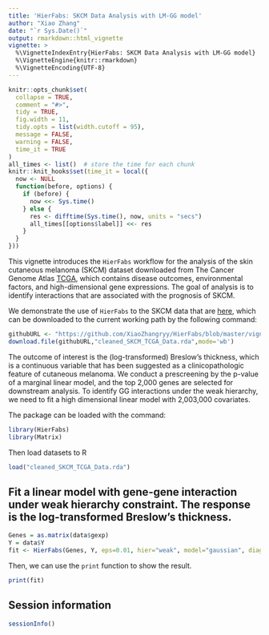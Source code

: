 ```yaml
---
title: 'HierFabs: SKCM Data Analysis with LM-GG model'
author: "Xiao Zhang"
date: "`r Sys.Date()`"
output: rmarkdown::html_vignette
vignette: >
  %\VignetteIndexEntry{HierFabs: SKCM Data Analysis with LM-GG model}
  %\VignetteEngine{knitr::rmarkdown}
  %\VignetteEncoding{UTF-8}
---
```


```r
knitr::opts_chunk$set(
  collapse = TRUE,
  comment = "#>",
  tidy = TRUE,
  fig.width = 11,
  tidy.opts = list(width.cutoff = 95),
  message = FALSE,
  warning = FALSE,
  time_it = TRUE
)
all_times <- list()  # store the time for each chunk
knitr::knit_hooks$set(time_it = local({
  now <- NULL
  function(before, options) {
    if (before) {
      now <<- Sys.time()
    } else {
      res <- difftime(Sys.time(), now, units = "secs")
      all_times[[options$label]] <<- res
    }
  }
}))
```
  
This vignette introduces the `HierFabs` workflow for the analysis of the skin cutaneous melanoma (SKCM) dataset downloaded from The Cancer Genome Atlas [TCGA](https://tcga-data.nci.nih.gov), which contains disease outcomes, environmental factors, and high-dimensional gene expressions. The goal of analysis is to identify interactions that are associated with the prognosis of SKCM.

We demonstrate the use of `HierFabs` to the SKCM data that are [here](https://github.com/XiaoZhangryy/HierFabs/tree/master/vignettes_data), which can be downloaded to the current working path by the following command:
```r
githubURL <- "https://github.com/XiaoZhangryy/HierFabs/blob/master/vignettes_data/cleaned_SKCM_TCGA_Data.rda?raw=true"
download.file(githubURL,"cleaned_SKCM_TCGA_Data.rda",mode='wb')
```

The outcome of interest is the (log-transformed) Breslow’s thickness, which is a continuous variable that has been suggested as a clinicopathologic feature of cutaneous melanoma. We conduct a prescreening by the p-value of a marginal linear model, and the top 2,000 genes are selected for downstream analysis. To identify GG interactions under the weak hierarchy, we need to fit a high dimensional linear model with 2,003,000 covariates.

The package can be loaded with the command:
```r
library(HierFabs)
library(Matrix)
```

Then load datasets to R 
```r
load("cleaned_SKCM_TCGA_Data.rda")
```

## Fit a linear model with gene-gene interaction under weak hierarchy constraint. The response is the log-transformed Breslow’s thickness. 
```r
Genes = as.matrix(data$gexp)
Y = data$Y
fit <- HierFabs(Genes, Y, eps=0.01, hier="weak", model="gaussian", diagonal=TRUE, criteria="BIC")
```

Then, we can use the `print` function to show the result. 
```r
print(fit)
```












## Session information
```r
sessionInfo()
```